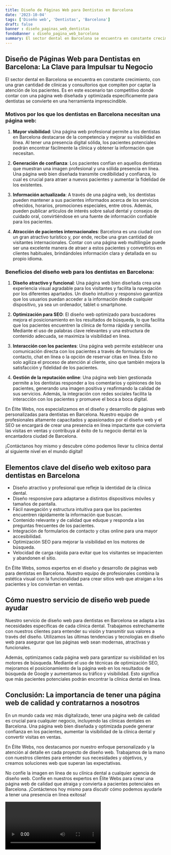 ```yaml
---
title: Diseño de Páginas Web para Dentistas en Barcelona
date: '2023-10-04'
tags: ['Diseño web', 'Dentistas', 'Barcelona']
draft: false
banner : diseño_paginas_web_dentistas
fondoBanner : diseño_pagina_web_barcelona
summary: El sector dental en Barcelona se encuentra en constante crecimiento, con una gran cantidad de clínicas y consultorios que compiten por captar la atención de los pacientes. Es en este escenario tan competitivo donde contar con una página web diseñada y optimizada específicamente para dentistas se convierte en una herramienta imprescindible.
---
```


## Diseño de Páginas Web para Dentistas en Barcelona: La Clave para Impulsar tu Negocio

El sector dental en Barcelona se encuentra en constante crecimiento, con una gran cantidad de clínicas y consultorios que compiten por captar la atención de los pacientes. Es en este escenario tan competitivo donde contar con una página web diseñada y optimizada específicamente para dentistas se convierte en una herramienta imprescindible.

### Motivos por los que los dentistas en Barcelona necesitan una página web:

1. **Mayor visibilidad**: Una página web profesional permite a los dentistas en Barcelona destacarse de la competencia y mejorar su visibilidad en línea. Al tener una presencia digital sólida, los pacientes potenciales podrán encontrar fácilmente la clínica y obtener la información que necesitan.

2. **Generación de confianza**: Los pacientes confían en aquellos dentistas que muestran una imagen profesional y una sólida presencia en línea. Una página web bien diseñada transmite credibilidad y confianza, lo cual es crucial para atraer a nuevos pacientes y aumentar la fidelidad de los existentes.

3. **Información actualizada**: A través de una página web, los dentistas pueden mantener a sus pacientes informados acerca de los servicios ofrecidos, horarios, promociones especiales, entre otros. Además, pueden publicar artículos de interés sobre salud dental y consejos de cuidado oral, convirtiéndose en una fuente de información confiable para los pacientes.

4. **Atracción de pacientes internacionales**: Barcelona es una ciudad con un gran atractivo turístico y, por ende, recibe una gran cantidad de visitantes internacionales. Contar con una página web multilingüe puede ser una excelente manera de atraer a estos pacientes y convertirlos en clientes habituales, brindándoles información clara y detallada en su propio idioma.

### Beneficios del diseño web para los dentistas en Barcelona:

1. **Diseño atractivo y funcional**: Una página web bien diseñada crea una experiencia visual agradable para los visitantes y facilita la navegación por los diferentes apartados. Un diseño intuitivo y responsivo garantiza que los usuarios puedan acceder a la información desde cualquier dispositivo, ya sea un ordenador, tablet o smartphone.

2. **Optimización para SEO**: El diseño web optimizado para buscadores mejora el posicionamiento en los resultados de búsqueda, lo que facilita que los pacientes encuentren la clínica de forma rápida y sencilla. Mediante el uso de palabras clave relevantes y una estructura de contenido adecuada, se maximiza la visibilidad en línea.

3. **Interacción con los pacientes**: Una página web permite establecer una comunicación directa con los pacientes a través de formularios de contacto, chat en línea o la opción de reservar citas en línea. Esto no solo agiliza el proceso de atención al cliente, sino que también mejora la satisfacción y fidelidad de los pacientes.

4. **Gestión de la reputación online**: Una página web bien gestionada permite a los dentistas responder a los comentarios y opiniones de los pacientes, generando una imagen positiva y reafirmando la calidad de sus servicios. Además, la integración con redes sociales facilita la interacción con los pacientes y promueve el boca a boca digital.

En Élite Webs, nos especializamos en el diseño y desarrollo de páginas web personalizadas para dentistas en Barcelona. Nuestro equipo de profesionales altamente capacitados y apasionados por el diseño web y el SEO se encargará de crear una presencia en línea impactante que convierta las visitas en ventas y contribuya al éxito de tu negocio dental en la encantadora ciudad de Barcelona.

¡Contáctanos hoy mismo y descubre cómo podemos llevar tu clínica dental al siguiente nivel en el mundo digital!

<GifSeo />

<Cta />

## Elementos clave del diseño web exitoso para dentistas en Barcelona

- Diseño atractivo y profesional que refleje la identidad de la clínica dental.
- Diseño responsive para adaptarse a distintos dispositivos móviles y tamaños de pantalla.
- Fácil navegación y estructura intuitiva para que los pacientes encuentren rápidamente la información que buscan.
- Contenido relevante y de calidad que eduque y responda a las preguntas frecuentes de los pacientes.
- Integración de formularios de contacto y citas online para una mayor accesibilidad.
- Optimización SEO para mejorar la visibilidad en los motores de búsqueda.
- Velocidad de carga rápida para evitar que los visitantes se impacienten y abandonen el sitio.

En Élite Webs, somos expertos en el diseño y desarrollo de páginas web para dentistas en Barcelona. Nuestro equipo de profesionales combina la estética visual con la funcionalidad para crear sitios web que atraigan a los pacientes y los conviertan en ventas.

## Cómo nuestro servicio de diseño web puede ayudar

Nuestro servicio de diseño web para dentistas en Barcelona se adapta a las necesidades específicas de cada clínica dental. Trabajamos estrechamente con nuestros clientes para entender su visión y transmitir sus valores a través del diseño. Utilizamos las últimas tendencias y tecnologías en diseño web para asegurar que las páginas web sean modernas, atractivas y funcionales.

Además, optimizamos cada página web para garantizar su visibilidad en los motores de búsqueda. Mediante el uso de técnicas de optimización SEO, mejoramos el posicionamiento de la página web en los resultados de búsqueda de Google y aumentamos su tráfico y visibilidad. Esto significa que más pacientes potenciales podrán encontrar la clínica dental en línea.

## Conclusión: La importancia de tener una página web de calidad y contratarnos a nosotros

En un mundo cada vez más digitalizado, tener una página web de calidad es crucial para cualquier negocio, incluyendo las clínicas dentales en Barcelona. Una página web bien diseñada y optimizada puede generar confianza en los pacientes, aumentar la visibilidad de la clínica dental y convertir visitas en ventas.

En Élite Webs, nos destacamos por nuestro enfoque personalizado y la atención al detalle en cada proyecto de diseño web. Trabajamos de la mano con nuestros clientes para entender sus necesidades y objetivos, y creamos soluciones web que superan las expectativas.

No confíe la imagen en línea de su clínica dental a cualquier agencia de diseño web. Confíe en nuestros expertos en Élite Webs para crear una página web de calidad que atraiga y convierta a pacientes potenciales en Barcelona. ¡Contáctenos hoy mismo para discutir cómo podemos ayudarle a tener una presencia en línea exitosa!

<Video />

<CtaBot job='Dentistas' city='Barcelona'/>

<Gmaps query='Barcelona+españa+maps' />